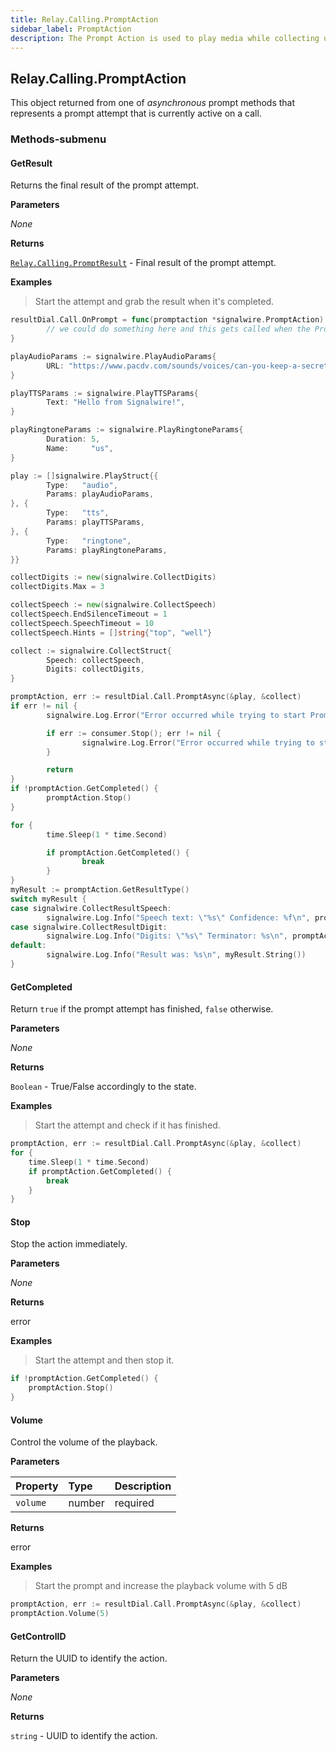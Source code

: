```yaml
---
title: Relay.Calling.PromptAction
sidebar_label: PromptAction
description: The Prompt Action is used to play media while collecting user input.
---
```


[relay-calling-promptresult]: /sdks/reference/realtime-sdk/v2/sdks/golang/calling/results/prompt-result

## Relay.Calling.PromptAction

This object returned from one of _asynchronous_ prompt methods that represents a prompt attempt that is currently active on a call.

### Methods-submenu


#### GetResult

Returns the final result of the prompt attempt.


**Parameters**

_None_

**Returns**

[`Relay.Calling.PromptResult`][relay-calling-promptresult] - Final result of the prompt attempt.

**Examples**

> Start the attempt and grab the result when it's completed.

```go
resultDial.Call.OnPrompt = func(promptaction *signalwire.PromptAction) {
        // we could do something here and this gets called when the Prompt Action finishes.
}

playAudioParams := signalwire.PlayAudioParams{
        URL: "https://www.pacdv.com/sounds/voices/can-you-keep-a-secret.wav",
}

playTTSParams := signalwire.PlayTTSParams{
        Text: "Hello from Signalwire!",
}

playRingtoneParams := signalwire.PlayRingtoneParams{
        Duration: 5,
        Name:     "us",
}

play := []signalwire.PlayStruct{{
        Type:   "audio",
        Params: playAudioParams,
}, {
        Type:   "tts",
        Params: playTTSParams,
}, {
        Type:   "ringtone",
        Params: playRingtoneParams,
}}

collectDigits := new(signalwire.CollectDigits)
collectDigits.Max = 3

collectSpeech := new(signalwire.CollectSpeech)
collectSpeech.EndSilenceTimeout = 1
collectSpeech.SpeechTimeout = 10
collectSpeech.Hints = []string{"top", "well"}

collect := signalwire.CollectStruct{
        Speech: collectSpeech,
        Digits: collectDigits,
}

promptAction, err := resultDial.Call.PromptAsync(&play, &collect)
if err != nil {
        signalwire.Log.Error("Error occurred while trying to start Prompt Action\n")

        if err := consumer.Stop(); err != nil {
                signalwire.Log.Error("Error occurred while trying to stop Consumer. Err: %v\n", err)
        }

        return
}
if !promptAction.GetCompleted() {
        promptAction.Stop()
}

for {
        time.Sleep(1 * time.Second)

        if promptAction.GetCompleted() {
                break
        }
}
myResult := promptAction.GetResultType()
switch myResult {
case signalwire.CollectResultSpeech:
        signalwire.Log.Info("Speech text: \"%s\" Confidence: %f\n", promptAction.GetCollectResult(), promptAction.GetConfidence())
case signalwire.CollectResultDigit:
        signalwire.Log.Info("Digits: \"%s\" Terminator: %s\n", promptAction.GetCollectResult(), promptAction.GetTerminator())
default:
        signalwire.Log.Info("Result was: %s\n", myResult.String())
}
```

#### GetCompleted

Return `true` if the prompt attempt has finished, `false` otherwise.


**Parameters**

_None_

**Returns**

`Boolean` - True/False accordingly to the state.

**Examples**

> Start the attempt and check if it has finished.

```go
promptAction, err := resultDial.Call.PromptAsync(&play, &collect)
for {
	time.Sleep(1 * time.Second)
	if promptAction.GetCompleted() {
		break
	}
}
```

#### Stop

Stop the action immediately.


**Parameters**

_None_

**Returns**

error

**Examples**

> Start the attempt and then stop it.

```go
if !promptAction.GetCompleted() {
	promptAction.Stop()
}
```

#### Volume

Control the volume of the playback.


**Parameters**

| Property | Type | Description |
| :-------- | :-------- | :----------- |
| `volume` | <span class="method-prop-type">number</span> | <span class="required-arg">required</span> | Volume value between -40dB and +40dB where 0 is unchanged. |

**Returns**

error

**Examples**

> Start the prompt and increase the playback volume with 5 dB

```go
promptAction, err := resultDial.Call.PromptAsync(&play, &collect)
promptAction.Volume(5)
```

#### GetControlID

Return the UUID to identify the action.


**Parameters**

_None_

**Returns**

`string` - UUID to identify the action.


